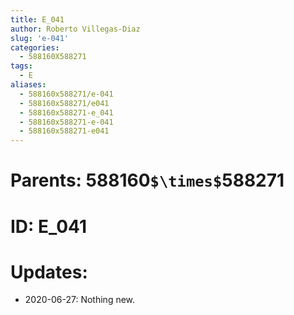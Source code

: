 ```yaml
---
title: E_041
author: Roberto Villegas-Diaz
slug: 'e-041'
categories:
  - 588160X588271
tags:
  - E
aliases:
  - 588160x588271/e-041
  - 588160x588271/e041
  - 588160x588271-e_041
  - 588160x588271-e-041
  - 588160x588271-e041
---
```


# **Parents**: 588160`$\times$`588271
# **ID**: E_041
# **Updates**: 
 - 2020-06-27: Nothing new.
